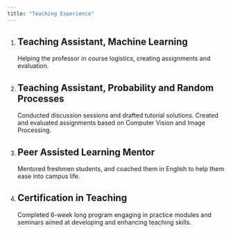```yaml
---
title: "Teaching Experience"
---
```

1. ## Teaching Assistant, Machine Learning

   Helping the professor in course logistics, creating assignments and evaluation.

2. ## Teaching Assistant, Probability and Random Processes

   Conducted discussion sessions and drafted tutorial solutions. Created and evaluated assignments based on Computer Vision and Image Processing.

3. ## Peer Assisted Learning Mentor

   Mentored freshmen students, and coached them in English to help them ease into campus life. 

4. ## Certification in Teaching

   Completed 6-week long program engaging in practice modules and seminars aimed at developing and enhancing teaching skills.
